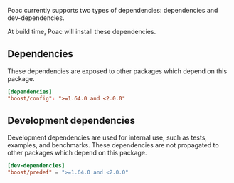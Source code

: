Poac currently supports two types of dependencies: dependencies and dev-dependencies.

At build time, Poac will install these dependencies.

## Dependencies

These dependencies are exposed to other packages which depend on this package.

```toml
[dependencies]
"boost/config": ">=1.64.0 and <2.0.0"
```

## Development dependencies

Development dependencies are used for internal use, such as tests, examples, and benchmarks.
These dependencies are not propagated to other packages which depend on this package.

```toml
[dev-dependencies]
"boost/predef" = ">=1.64.0 and <2.0.0"
```
